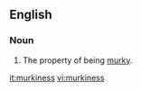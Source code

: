 ==English==
===Noun===
{{en-noun|-}}

#The property of being [[murky]].

[[it:murkiness]]
[[vi:murkiness]]